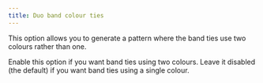 ```yaml
---
title: Duo band colour ties
---
```


This option allows you to generate a pattern where the band ties use two colours rather than one.

Enable this option if you want band ties using two colours.
Leave it disabled (the default) if you want band ties using a single colour.

